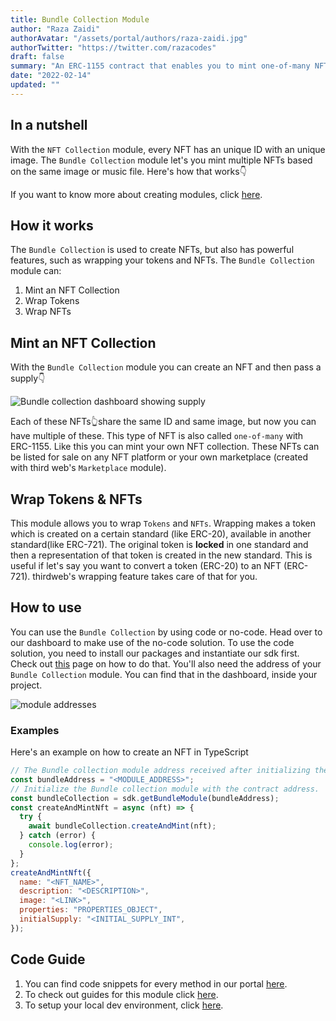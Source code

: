 ```yaml
---
title: Bundle Collection Module
author: "Raza Zaidi"
authorAvatar: "/assets/portal/authors/raza-zaidi.jpg"
authorTwitter: "https://twitter.com/razacodes"
draft: false
summary: "An ERC-1155 contract that enables you to mint one-of-many NFTs"
date: "2022-02-14"
updated: ""
---
```


## In a nutshell

With the `NFT Collection` module, every NFT has an unique ID with an unique image. The `Bundle Collection` module let's you mint multiple NFTs based on the same image or music file. Here's how that works👇

If you want to know more about creating modules, click [here](/learn/modules).

## How it works

The `Bundle Collection` is used to create NFTs, but also has powerful features, such as wrapping your tokens and NFTs. The `Bundle Collection` module can:

1. Mint an NFT Collection
2. Wrap Tokens
3. Wrap NFTs

## Mint an NFT Collection

With the `Bundle Collection` module you can create an NFT and then pass a supply👇

![Bundle collection dashboard showing supply](/assets/portal/learn/bundle-collection/supply.png)

Each of these NFTs👆share the same ID and same image, but now you can have multiple of these. This type of NFT is also called `one-of-many` with ERC-1155. Like this you can mint your own NFT collection. These NFTs can be listed for sale on any NFT platform or your own marketplace (created with third web's `Marketplace` module).

## Wrap Tokens & NFTs

This module allows you to wrap `Tokens` and `NFTs`. Wrapping makes a token which is created on a certain standard (like ERC-20), available in another standard(like ERC-721). The original token is **locked** in one standard and then a representation of that token is created in the new standard.
This is useful if let's say you want to convert a token (ERC-20) to an NFT (ERC-721). thirdweb's wrapping feature takes care of that for you.

## How to use

You can use the `Bundle Collection` by using code or no-code. Head over to our dashboard to make use of the no-code solution. To use the code solution, you need to install our packages and instantiate our sdk first. Check out [this](/learn/connect-to-blockchain) page on how to do that. You'll also need the address of your `Bundle Collection` module. You can find that in the dashboard, inside your project.

![module addresses](/assets/portal/learn/bundle-collection/module.png)

### Examples

Here's an example on how to create an NFT in TypeScript

```jsx
// The Bundle collection module address received after initializing the Bundle module on the dashboard.
const bundleAddress = "<MODULE_ADDRESS>";
// Initialize the Bundle collection module with the contract address.
const bundleCollection = sdk.getBundleModule(bundleAddress);
const createAndMintNft = async (nft) => {
  try {
    await bundleCollection.createAndMint(nft);
  } catch (error) {
    console.log(error);
  }
};
createAndMintNft({
  name: "<NFT_NAME>",
  description: "<DESCRIPTION>",
  image: "<LINK>",
  properties: "PROPERTIES_OBJECT",
  initialSupply: "<INITIAL_SUPPLY_INT",
});
```

## Code Guide

1. You can find code snippets for every method in our portal [here](/learn/code-examples/bundle-collection).
2. To check out guides for this module click [here](/guides/bundle-collection).
3. To setup your local dev environment, click [here](/guides/sdk-guide).

<MdxNavigation>
  <MdxNavigationItem
    href="/learn/modules/nft-collection"
    title="NFT Collection"
  />
  <MdxNavigationItem href="/learn/modules/nft-drop" title="NFT Drop" next />
</MdxNavigation>
